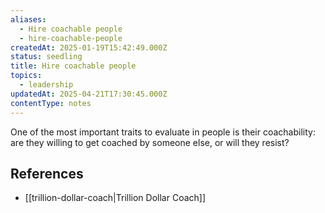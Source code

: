 ```yaml
---
aliases:
  - Hire coachable people
  - hire-coachable-people
createdAt: 2025-01-19T15:42:49.000Z
status: seedling
title: Hire coachable people
topics:
  - leadership
updatedAt: 2025-04-21T17:30:45.000Z
contentType: notes
---
```

One of the most important traits to evaluate in people is their coachability: are they willing to get coached by someone else, or will they resist?

## References

- [[trillion-dollar-coach|Trillion Dollar Coach]]
